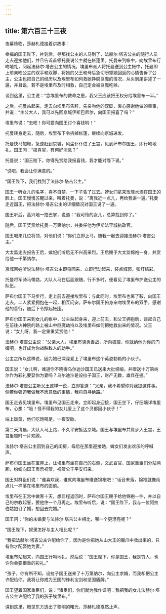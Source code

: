 ```yaml
---
---
---
```

title: 第六百三十三夜
---






夜幕降临，莎赫札德接着讲故事：





幸福的国王陛下，片刻后，寻那找公主的人马到了，法赫尔·塔吉公主的随行人员走去迎接他们，并且告诉首领托曼说公主就在帐篷里。托曼来到帐中，向埃里布行吻地礼，问起法赫尔·塔吉公主的情况。埃里布派人将托曼送到公主帐中，托曼即上前亲吻公主的双手和双脚，将她的父王和母后急切盼望她回返的心情告诉了公主，公主也把自己的经历以及埃里布如何救她挣脱巨魔的情况，从头到尾讲述了一遍，并且说，若不是埃里布及时相救，自己定会被巨魔吃掉。

谈到这里，公主说：“念埃里布的救命之恩，我父王应该把王权分给埃里布一半。”

之后，托曼站起来，走去向埃里布告辞，先亲吻他的双脚，衷心感谢他做的善事，并说：“主公大人，我可以先回京城伊斯巴尼尔，向国王报喜了吗？”

埃里布说：“去吧！你可要向国王讨个喜钱哟！”

托曼转身走去，随后，埃里布下令拆掉帐篷，继续向京城进发。

托曼快马加鞭，急速赶到京城，风尘仆仆进了王宫，见到萨布尔国王，即行吻地礼。国王问：“报喜官，有何好消息？”

托曼说：“国王陛下，你得先赏给我报喜钱，我才能对陛下说。”

“说吧，我会让你满意的。”

“国王陛下，我们找到了法赫尔·塔吉公主。”

国王一听女儿的名字，喜不自禁，一下子昏了过去。婢女们拿来玫瑰水洒在国王的脸上，国王慢慢苏醒过来，叫着托曼，说：“离我近一点儿，再给我讲一遍。”托曼走近国王，把法赫尔·塔吉公主的详细情况对国王说了一遍。

国王听后，高兴地一拍巴掌，说道：“我可怜的女儿，总算找到你了。”

随后，国王奖赏给托曼一万第纳尔，并委任他为伊斯法罕城执政官。

国王喊来几位将领，对他们说：“你们立即上马，随我一起去迎接法赫尔·塔吉公主。”

大太监走去报告王后，嫔妃们听后无不兴高采烈。王后赐予大太监锦袍一身，并赏给他一千第纳尔。

京城百姓听说法赫尔·塔吉公主即将回来，立即行动起来，装点城郭，张灯结彩。

托曼将军骑马带路，大队人马在后面跟随，行不多时，便看见了埃里布护送公主的队伍。

萨布尔国王下马步行，走上前去迎接埃里布；与此同时，埃里布也离了鞍，向国王走去，二人紧紧拥抱在一起，相互问安。萨布尔国王俯身亲吻埃里布的双手，感谢他的善行，随后下令撑起帐篷。

萨布尔国王来到女儿的帐中，公主站起身来，迎上前去，和父王拥抱后，谈起自己在前往火神院的路上被山中巨魔劫持以及埃里布如何把她救出来的情况。父王说：“女儿呀，我一定重重奖赏他！”

法赫尔·塔吉公主说：“父亲大人，埃里布骁勇善战，所向披靡，你就纳他为你的门婿吧，也好成为你战胜敌人的助手。”

公主之所以这样说，因为她已深深爱上了埃里布这个英姿勃勃的小伙子。

国王说：“女儿啊，难道你不晓得乌尔迪沙国王已送来大批绸缎，并赠送十万第纳尔作为彩礼要娶你为妻吗？乌尔迪沙是设拉子国王，财产无数，雄兵在握。”

法赫尔·塔吉公主听父王这样一说，立即答道：“父亲，我不希望你对我提这件事。倘若你强迫我做我不愿意做的事情，我将自寻绝路。”

国王走去见埃里布。埃里布见国王走来，立即起身迎接，国王坐下，仔细端详埃里布，心想：“哦！怪不得我的女儿爱上了这个贝都因小伙子！”

端上饭菜，他们吃饱喝足，一夜安歇。

第二天清晨，大队人马上路，不久平安抵达京城。国王与埃里布并肩步入王宫，王宫里顿时一片欢腾。

法赫尔·塔吉公主回到自己的闺房，母后在那里迎接她，婢女们发出欢乐的呼喊声。

萨布尔国王坐在宝座上，让埃里布坐在自己的右侧，文武百官、国家重臣们分站两厢，纷纷向国王表示祝贺，祝贺公丰平安归来。

国王对群臣们说：“谁喜欢我，谁就向埃里布赠送锦袍吧！”话音未落，锦袍就像雨点儿一样落在埃里布的面前。

埃里布在王宫中做客十天，想启程返回时，萨布尔国王赐予给他锦袍一件，并以自己的宗教起誓，要他住一个月再走。埃里布听后，说：“国王陛下，我与一位阿拉伯姑娘订了婚，想回去完婚。”

国王问：“你的未婚妻与法赫尔·塔吉公主相比，哪一个更漂亮呢？”

“国王陛下，奴隶怎好与主人相比呢？”

“我把法赫尔·塔吉公主许配给你了，因为是你把她从山大王的魔爪中救出来的，只有你才配娶她为妻。”

埃里布站起来，向国王行吻地礼，然后说：“国王陛下，你是国王，我是穷人，也许你会要很重的彩礼。”

“孩子，你有所不知，设拉子国王送来了十万第纳尔，向公主求婚，而我却把公主许配给你。我将让你成为王国的锋利宝剑和坚固盾牌。”

国王望着国家重臣们，说：“诸臣们，你们就为我作证吧：我把我的女儿法赫尔·塔吉公主许配给了我的孩子埃里布。”





讲到这里，眼见东方透出了黎明的曙光，莎赫札德戛然止声。